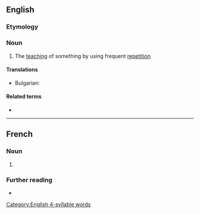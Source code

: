 ==English==

===Etymology===
{{rfe|en}}

===Noun===
{{en-noun|~}}

# The [[teaching]] of something by using frequent [[repetition]]

====Translations====
{{trans-top|The [[teaching]] of something by using frequent [[repetition]]}}
* Bulgarian: {{t+|bg|втълпяване|n}}
{{trans-mid}}

{{trans-bottom}}

====Related terms====
* {{l|en|inculcate}}

[[Category:English 4-syllable words]]
----
==French==

===Noun===
{{fr-noun|f}}

# {{l|en|inculcation}}

===Further reading===
* {{R:TLFi}}